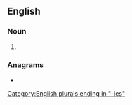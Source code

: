 ==English==

===Noun===
{{head|en|noun form}}

# {{plural of|granny|lang=en}}

===Anagrams===
* {{anagrams|en|a=aeginnrs|Reginans|aginners|earnings|engrains|geranins}}

[[Category:English plurals ending in "-ies"]]